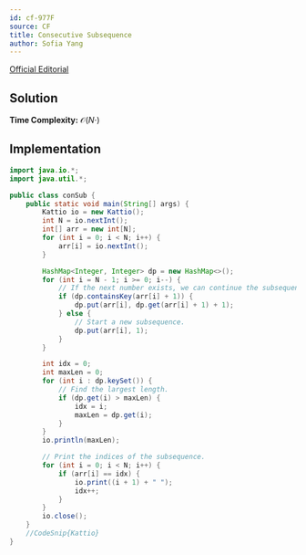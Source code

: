 ```yaml
---
id: cf-977F
source: CF
title: Consecutive Subsequence
author: Sofia Yang
---
```


[Official Editorial](https://codeforces.com/blog/entry/59281)

## Solution

**Time Complexity:** $\mathcal{O}(N\cdot)$

## Implementation

<LanguageSection>

<JavaSection>

```java
import java.io.*;
import java.util.*;

public class conSub {
	public static void main(String[] args) {
		Kattio io = new Kattio();
		int N = io.nextInt();
		int[] arr = new int[N];
		for (int i = 0; i < N; i++) {
			arr[i] = io.nextInt();
		}

		HashMap<Integer, Integer> dp = new HashMap<>();
		for (int i = N - 1; i >= 0; i--) {
			// If the next number exists, we can continue the subsequence.
			if (dp.containsKey(arr[i] + 1)) {
				dp.put(arr[i], dp.get(arr[i] + 1) + 1);
			} else {
				// Start a new subsequence.
				dp.put(arr[i], 1);
			}
		}

		int idx = 0;
		int maxLen = 0;
		for (int i : dp.keySet()) {
			// Find the largest length.
			if (dp.get(i) > maxLen) {
				idx = i;
				maxLen = dp.get(i);
			}
		}
		io.println(maxLen);

		// Print the indices of the subsequence.
		for (int i = 0; i < N; i++) {
			if (arr[i] == idx) {
				io.print((i + 1) + " ");
				idx++;
			}
		}
		io.close();
	}
	//CodeSnip{Kattio}
}
```

</JavaSection>

</LanguageSection>
